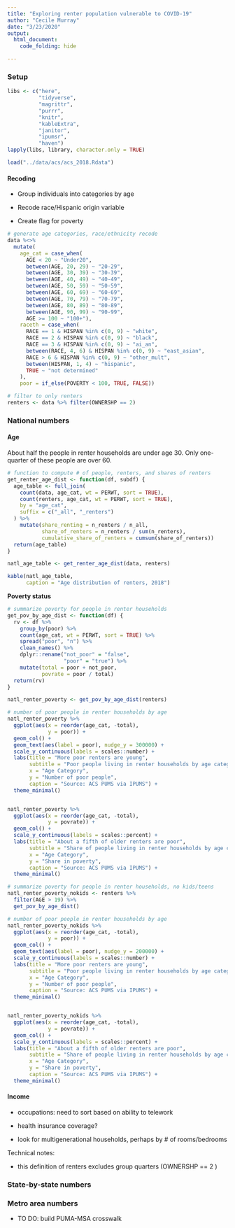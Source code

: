 ```yaml
---
title: "Exploring renter population vulnerable to COVID-19"
author: "Cecile Murray"
date: "3/23/2020"
output: 
  html_document:
    code_folding: hide

---
```


### **Setup**

```r
libs <- c("here",
          "tidyverse",
          "magrittr",
          "purrr",
          "knitr", 
          "kableExtra",
          "janitor",
          "ipumsr",
          "haven")
lapply(libs, library, character.only = TRUE)

load("../data/acs/acs_2018.Rdata")
```

#### **Recoding**

- Group individuals into categories by age

- Recode race/Hispanic origin variable

- Create flag for poverty

```r
# generate age categories, race/ethnicity recode
data %<>% 
  mutate(
    age_cat = case_when(
      AGE < 20 ~ "Under20",
      between(AGE, 20, 29) ~ "20-29",
      between(AGE, 30, 39) ~ "30-39",
      between(AGE, 40, 49) ~ "40-49",
      between(AGE, 50, 59) ~ "50-59",
      between(AGE, 60, 69) ~ "60-69",
      between(AGE, 70, 79) ~ "70-79",
      between(AGE, 80, 89) ~ "80-89",
      between(AGE, 90, 99) ~ "90-99",
      AGE >= 100 ~ "100+"),
    raceth = case_when(
      RACE == 1 & HISPAN %in% c(0, 9) ~ "white",
      RACE == 2 & HISPAN %in% c(0, 9) ~ "black",
      RACE == 3 & HISPAN %in% c(0, 9) ~ "ai_an",
      between(RACE, 4, 6) & HISPAN %in% c(0, 9) ~ "east_asian",
      RACE > 6 & HISPAN %in% c(0, 9) ~ "other_mult",
      between(HISPAN, 1, 4) ~ "hispanic",
      TRUE ~ "not determined"
    ),
    poor = if_else(POVERTY < 100, TRUE, FALSE)) 

# filter to only renters
renters <- data %>% filter(OWNERSHP == 2)
```

### **National numbers**

#### Age

About half the people in renter households are under age 30. Only one-quarter of these people are over 60.

```r
# function to compute # of people, renters, and shares of renters
get_renter_age_dist <- function(df, subdf) {
  age_table <- full_join(
    count(data, age_cat, wt = PERWT, sort = TRUE),
    count(renters, age_cat, wt = PERWT, sort = TRUE),
    by = "age_cat",
    suffix = c("_all", "_renters")
  ) %>% 
    mutate(share_renting = n_renters / n_all,
           share_of_renters = n_renters / sum(n_renters),
           cumulative_share_of_renters = cumsum(share_of_renters))
  return(age_table)
}

natl_age_table <- get_renter_age_dist(data, renters)

kable(natl_age_table,
      caption = "Age distribution of renters, 2018")
```

**Poverty status**

```r
# summarize poverty for people in renter households
get_pov_by_age_dist <- function(df) {
  rv <- df %>% 
    group_by(poor) %>% 
    count(age_cat, wt = PERWT, sort = TRUE) %>% 
    spread("poor", "n") %>% 
    clean_names() %>% 
    dplyr::rename("not_poor" = "false",
                  "poor" = "true") %>% 
    mutate(total = poor + not_poor,
           povrate = poor / total)
  return(rv)
}

natl_renter_poverty <- get_pov_by_age_dist(renters)

# number of poor people in renter households by age
natl_renter_poverty %>% 
  ggplot(aes(x = reorder(age_cat, -total),
             y = poor)) +
  geom_col() +
  geom_text(aes(label = poor), nudge_y = 300000) +
  scale_y_continuous(labels = scales::number) +
  labs(title = "More poor renters are young",
       subtitle = "Poor people living in renter households by age category, 2018",
       x = "Age Category",
       y = "Number of poor people",
       caption = "Source: ACS PUMS via IPUMS") +
  theme_minimal()


natl_renter_poverty %>% 
  ggplot(aes(x = reorder(age_cat, -total),
             y = povrate)) +
  geom_col() +
  scale_y_continuous(labels = scales::percent) +
  labs(title = "About a fifth of older renters are poor",
       subtitle = "Share of people living in renter households by age category, 2018",
       x = "Age Category",
       y = "Share in poverty",
       caption = "Source: ACS PUMS via IPUMS") +
  theme_minimal()

```

```r
# summarize poverty for people in renter households, no kids/teens
natl_renter_poverty_nokids <- renters %>% 
  filter(AGE > 19) %>% 
  get_pov_by_age_dist()

# number of poor people in renter households by age
natl_renter_poverty_nokids %>% 
  ggplot(aes(x = reorder(age_cat, -total),
             y = poor)) +
  geom_col() +
  geom_text(aes(label = poor), nudge_y = 200000) +
  scale_y_continuous(labels = scales::number) +
  labs(title = "More poor renters are young",
       subtitle = "Poor people living in renter households by age category, 2018",
       x = "Age Category",
       y = "Number of poor people",
       caption = "Source: ACS PUMS via IPUMS") +
  theme_minimal()


natl_renter_poverty_nokids %>% 
  ggplot(aes(x = reorder(age_cat, -total),
             y = povrate)) +
  geom_col() +
  scale_y_continuous(labels = scales::percent) +
  labs(title = "About a fifth of older renters are poor",
       subtitle = "Share of people living in renter households by age category, 2018",
       x = "Age Category",
       y = "Share in poverty",
       caption = "Source: ACS PUMS via IPUMS") +
  theme_minimal()
```

#### **Income**

- occupations: need to sort based on ability to telework

- health insurance coverage?

- look for multigenerational households, perhaps by # of rooms/bedrooms


Technical notes:

- this definition of renters excludes group quarters (OWNERSHP == 2 )

### **State-by-state numbers**


### **Metro area numbers**

- TO DO: build PUMA-MSA crosswalk